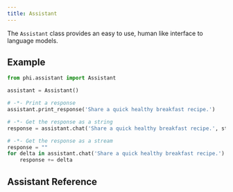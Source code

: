 ```yaml
---
title: Assistant
---
```


The `Assistant` class provides an easy to use, human like interface to language models.

## Example

```python assistant.py
from phi.assistant import Assistant

assistant = Assistant()

# -*- Print a response
assistant.print_response('Share a quick healthy breakfast recipe.')

# -*- Get the response as a string
response = assistant.chat('Share a quick healthy breakfast recipe.', stream=False)

# -*- Get the response as a stream
response = ""
for delta in assistant.chat('Share a quick healthy breakfast recipe.'):
    response += delta
```

## Assistant Reference

<Snippet file="assistant-reference.mdx" />
